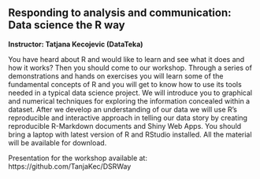## Responding to analysis and communication: Data science the R way

**Instructor: Tatjana Kecojevic (DataTeka)**

You have heard about R and would like to learn and see what it does and how it works? Then you should come to our workshop. Through a series of demonstrations and hands on exercises you will learn some of the fundamental concepts of R and you will get to know how to use its tools needed in a typical data science project. We will introduce you to graphical and numerical techniques for exploring the information concealed within a dataset. After we develop an understanding of our data we will use R’s reproducible and interactive approach in telling our data story by creating reproducible R-Markdown documents and Shiny Web Apps. You should bring a laptop with latest version of R and RStudio installed. All the material will be available for download.

Presentation for the workshop available at: https://github.com/TanjaKec/DSRWay

